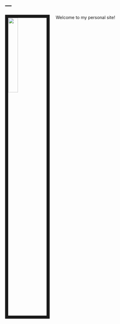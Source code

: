 ---
---

<link rel="stylesheet" href="styles.css" type="text/css">

<img src="images/dan.jpg" style="width:25%; border:10px solid; margin-right: 20px" align="left">

Welcome to my personal site! 